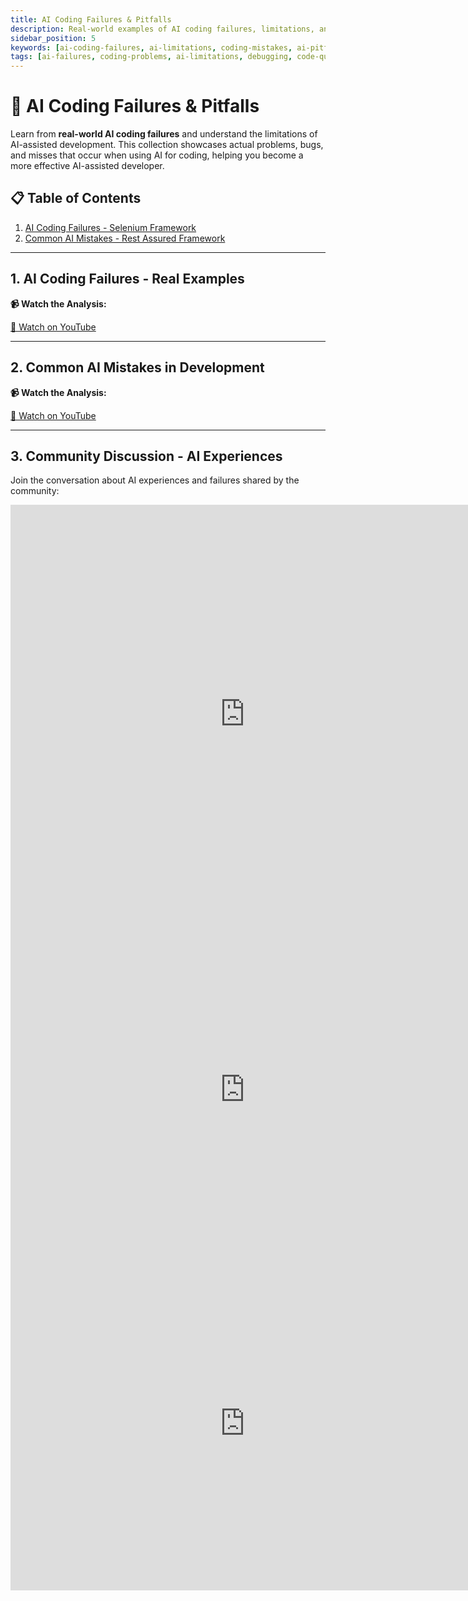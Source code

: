 ```yaml
---
title: AI Coding Failures & Pitfalls
description: Real-world examples of AI coding failures, limitations, and common pitfalls when using AI for software development. Learn from actual failures to become a better AI-assisted developer.
sidebar_position: 5
keywords: [ai-coding-failures, ai-limitations, coding-mistakes, ai-pitfalls, copilot-failures, ai-debugging, code-review, ai-problems]
tags: [ai-failures, coding-problems, ai-limitations, debugging, code-quality, best-practices]
---
```



# 🚫 AI Coding Failures & Pitfalls

Learn from **real-world AI coding failures** and understand the limitations of AI-assisted development. This collection showcases actual problems, bugs, and misses that occur when using AI for coding, helping you become a more effective AI-assisted developer.

## 📋 Table of Contents

1. [AI Coding Failures - Selenium Framework](#1-ai-coding-failures---real-examples)
2. [Common AI Mistakes - Rest Assured Framework](#2-common-ai-mistakes-in-development)

---

## 1. AI Coding Failures - Real Examples

**📹 Watch the Analysis:**
<YouTubeEmbed videoId="nLDEZcM26b4" title="AI Coding Failures - Real Examples" />

[🔗 Watch on YouTube](https://www.youtube.com/watch?v=nLDEZcM26b4)

---

## 2. Common AI Mistakes in Development

**📹 Watch the Analysis:**
<YouTubeEmbed videoId="GDQ9v3oq7mA" title="Common AI Mistakes in Development" />

[🔗 Watch on YouTube](https://www.youtube.com/watch?v=GDQ9v3oq7mA)

---

## 3. Community Discussion - AI Experiences

Join the conversation about AI experiences and failures shared by the community:

<iframe src="https://www.linkedin.com/embed/feed/update/urn:li:share:7359446652811665409?collapsed=1" height="669" width="750" frameborder="0" allowfullscreen="" title="Embedded post"></iframe>

<iframe src="https://www.linkedin.com/embed/feed/update/urn:li:share:7361738906293190657?collapsed=1" height="534" width="750" frameborder="0" allowfullscreen="" title="Embedded post"></iframe>

<iframe src="https://www.linkedin.com/embed/feed/update/urn:li:share:7371091874582999040?collapsed=1" height="534" width="750" frameborder="0" allowfullscreen="" title="Embedded post"></iframe>